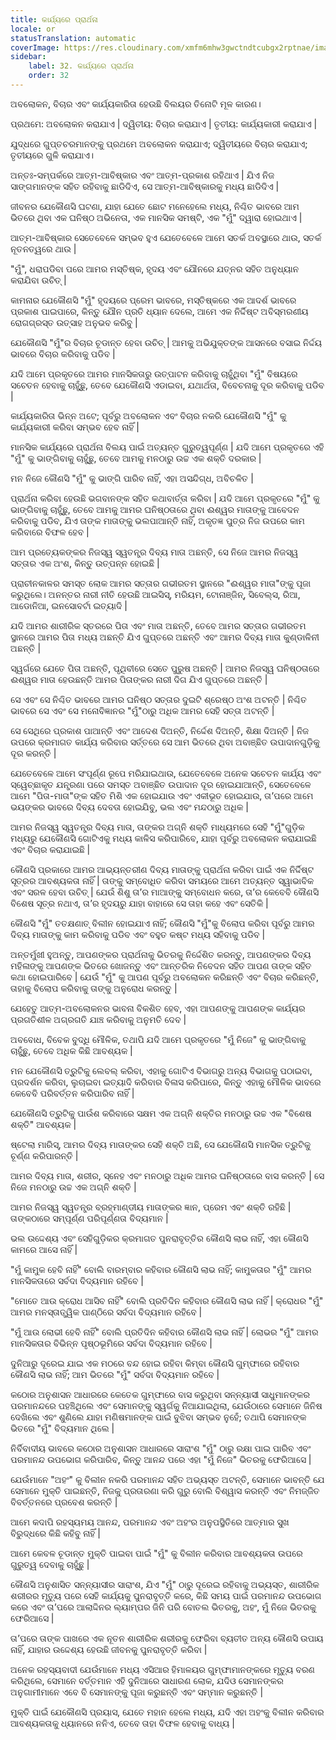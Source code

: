 ```yaml
---
title: କାର୍ଯ୍ୟରେ ପ୍ରାର୍ଥନା
locale: or
statusTranslation: automatic
coverImage: https://res.cloudinary.com/xmfm6mhw3gwctndtcubgx2rptnae/image/upload/v1740468922/small_cover_tratado_de_psicologia_revolucionaria_a4c0dca4e0.webp
sidebar:
    label: 32. କାର୍ଯ୍ୟରେ ପ୍ରାର୍ଥନା
    order: 32
---
```

ଅବଲୋକନ, ବିଚାର ଏବଂ କାର୍ଯ୍ୟକାରିତା ହେଉଛି ବିଲୟର ତିନୋଟି ମୂଳ କାରଣ।

ପ୍ରଥମେ: ଅବଲୋକନ କରାଯାଏ | ଦ୍ୱିତୀୟ: ବିଚାର କରାଯାଏ | ତୃତୀୟ: କାର୍ଯ୍ୟକାରୀ କରାଯାଏ |

ଯୁଦ୍ଧରେ ଗୁପ୍ତଚରମାନଙ୍କୁ ପ୍ରଥମେ ଅବଲୋକନ କରାଯାଏ; ଦ୍ୱିତୀୟରେ ବିଚାର କରାଯାଏ; ତୃତୀୟରେ ଗୁଳି କରାଯାଏ।

ଅନ୍ତଃ-ସମ୍ପର୍କରେ ଆତ୍ମ-ଆବିଷ୍କାର ଏବଂ ଆତ୍ମ-ପ୍ରକାଶ ରହିଥାଏ | ଯିଏ ନିଜ ସାଙ୍ଗମାନଙ୍କ ସହିତ ରହିବାକୁ ଛାଡିଦିଏ, ସେ ଆତ୍ମ-ଆବିଷ୍କାରକୁ ମଧ୍ୟ ଛାଡିଦିଏ |

ଜୀବନର ଯେକୌଣସି ଘଟଣା, ଯାହା ଯେତେ ଛୋଟ ମନେହେଲେ ମଧ୍ୟ, ନିଶ୍ଚିତ ଭାବରେ ଆମ ଭିତରେ ଥିବା ଏକ ଘନିଷ୍ଠ ଅଭିନେତା, ଏକ ମାନସିକ ସମଷ୍ଟି, ଏକ "ମୁଁ" ଦ୍ୱାରା ହୋଇଥାଏ |

ଆତ୍ମ-ଆବିଷ୍କାର ସେତେବେଳେ ସମ୍ଭବ ହୁଏ ଯେତେବେଳେ ଆମେ ସତର୍କ ଅବସ୍ଥାରେ ଥାଉ, ସତର୍କ ନୂତନତ୍ୱରେ ଥାଉ |

"ମୁଁ", ଧରାପଡିବା ପରେ ଆମର ମସ୍ତିଷ୍କ, ହୃଦୟ ଏବଂ ଯୌନରେ ଯତ୍ନର ସହିତ ଅନୁଧ୍ୟାନ କରାଯିବା ଉଚିତ୍ |

କାମନାର ଯେକୌଣସି "ମୁଁ" ହୃଦୟରେ ପ୍ରେମ ଭାବରେ, ମସ୍ତିଷ୍କରେ ଏକ ଆଦର୍ଶ ଭାବରେ ପ୍ରକାଶ ପାଇପାରେ, କିନ୍ତୁ ଯୌନ ପ୍ରତି ଧ୍ୟାନ ଦେଲେ, ଆମେ ଏକ ନିର୍ଦ୍ଦିଷ୍ଟ ଅବିସ୍ମରଣୀୟ ରୋଗଗ୍ରସ୍ତ ଉତ୍ସାହ ଅନୁଭବ କରିବୁ |

ଯେକୌଣସି "ମୁଁ"ର ବିଚାର ଚୂଡାନ୍ତ ହେବା ଉଚିତ୍ | ଆମକୁ ଅଭିଯୁକ୍ତଙ୍କ ଆସନରେ ବସାଇ ନିର୍ଦ୍ଦୟ ଭାବରେ ବିଚାର କରିବାକୁ ପଡିବ |

ଯଦି ଆମେ ପ୍ରକୃତରେ ଆମର ମାନସିକତାରୁ ଉତ୍ପାଟନ କରିବାକୁ ଚାହୁଁଥିବା "ମୁଁ" ବିଷୟରେ ସଚେତନ ହେବାକୁ ଚାହୁଁଛୁ, ତେବେ ଯେକୌଣସି ଏଡାଇବା, ଯଥାର୍ଥତା, ବିବେଚନାକୁ ଦୂର କରିବାକୁ ପଡିବ |

କାର୍ଯ୍ୟକାରିତା ଭିନ୍ନ ଅଟେ; ପୂର୍ବରୁ ଅବଲୋକନ ଏବଂ ବିଚାର ନକରି ଯେକୌଣସି "ମୁଁ" କୁ କାର୍ଯ୍ୟକାରୀ କରିବା ସମ୍ଭବ ହେବ ନାହିଁ |

ମାନସିକ କାର୍ଯ୍ୟରେ ପ୍ରାର୍ଥନା ବିଲୟ ପାଇଁ ଅତ୍ୟନ୍ତ ଗୁରୁତ୍ୱପୂର୍ଣ୍ଣ | ଯଦି ଆମେ ପ୍ରକୃତରେ ଏହି "ମୁଁ" କୁ ଭାଙ୍ଗିବାକୁ ଚାହୁଁଛୁ, ତେବେ ଆମକୁ ମନଠାରୁ ଉଚ୍ଚ ଏକ ଶକ୍ତି ଦରକାର |

ମନ ନିଜେ କୌଣସି "ମୁଁ" କୁ ଭାଙ୍ଗି ପାରିବ ନାହିଁ, ଏହା ଅସନ୍ଦିଗ୍ଧ, ଅବିଚଳିତ |

ପ୍ରାର୍ଥନା କରିବା ହେଉଛି ଭଗବାନଙ୍କ ସହିତ କଥାବାର୍ତ୍ତା କରିବା | ଯଦି ଆମେ ପ୍ରକୃତରେ "ମୁଁ" କୁ ଭାଙ୍ଗିବାକୁ ଚାହୁଁଛୁ, ତେବେ ଆମକୁ ଆମର ଘନିଷ୍ଠତାରେ ଥିବା ଈଶ୍ୱର ମାତାଙ୍କୁ ଆବେଦନ କରିବାକୁ ପଡିବ, ଯିଏ ତାଙ୍କ ମାତାଙ୍କୁ ଭଲପାଆନ୍ତି ନାହିଁ, ଅକୃତଜ୍ଞ ପୁତ୍ର ନିଜ ଉପରେ କାମ କରିବାରେ ବିଫଳ ହେବ |

ଆମ ପ୍ରତ୍ୟେକଙ୍କର ନିଜସ୍ୱ ସ୍ୱତନ୍ତ୍ର ଦିବ୍ୟ ମାତା ଅଛନ୍ତି, ସେ ନିଜେ ଆମର ନିଜସ୍ୱ ସତ୍ତାର ଏକ ଅଂଶ, କିନ୍ତୁ ଉତ୍ପନ୍ନ ହୋଇଛି |

ପ୍ରାଚୀନକାଳର ସମସ୍ତ ଲୋକ ଆମର ସତ୍ତାର ଗଭୀରତମ ସ୍ଥାନରେ "ଈଶ୍ୱର ମାତା"ଙ୍କୁ ପୂଜା କରୁଥିଲେ। ଅନନ୍ତର ନାରୀ ନୀତି ହେଉଛି ଆଇସିସ୍, ମରିୟମ, ଟୋନାଞ୍ଜିନ୍, ସିବେଲ୍ସ, ରିଆ, ଆଡୋନିଆ, ଇନସୋବର୍ଟା ଇତ୍ୟାଦି |

ଯଦି ଆମର ଶାରୀରିକ ସ୍ତରରେ ପିତା ଏବଂ ମାତା ଅଛନ୍ତି, ତେବେ ଆମର ସତ୍ତାର ଗଭୀରତମ ସ୍ଥାନରେ ଆମର ପିତା ମଧ୍ୟ ଅଛନ୍ତି ଯିଏ ଗୁପ୍ତରେ ଅଛନ୍ତି ଏବଂ ଆମର ଦିବ୍ୟ ମାତା କୁଣ୍ଡାଳିନୀ ଅଛନ୍ତି |

ସ୍ୱର୍ଗରେ ଯେତେ ପିତା ଅଛନ୍ତି, ପୃଥିବୀରେ ସେତେ ପୁରୁଷ ଅଛନ୍ତି | ଆମର ନିଜସ୍ୱ ଘନିଷ୍ଠତାରେ ଈଶ୍ୱର ମାତା ହେଉଛନ୍ତି ଆମର ପିତାଙ୍କର ନାରୀ ଦିଗ ଯିଏ ଗୁପ୍ତରେ ଅଛନ୍ତି |

ସେ ଏବଂ ସେ ନିଶ୍ଚିତ ଭାବରେ ଆମର ଘନିଷ୍ଠ ସତ୍ତାର ଦୁଇଟି ଶ୍ରେଷ୍ଠ ଅଂଶ ଅଟନ୍ତି | ନିଶ୍ଚିତ ଭାବରେ ସେ ଏବଂ ସେ ମନୋବିଜ୍ଞାନର "ମୁଁ"ଠାରୁ ଅଧିକ ଆମର ସେହି ସତ୍ତା ଅଟନ୍ତି |

ସେ ସେଥିରେ ପ୍ରକାଶ ପାଆନ୍ତି ଏବଂ ଆଦେଶ ଦିଅନ୍ତି, ନିର୍ଦ୍ଦେଶ ଦିଅନ୍ତି, ଶିକ୍ଷା ଦିଅନ୍ତି | ନିଜ ଉପରେ କ୍ରମାଗତ କାର୍ଯ୍ୟ କରିବାର ସର୍ତ୍ତରେ ସେ ଆମ ଭିତରେ ଥିବା ଅବାଞ୍ଛିତ ଉପାଦାନଗୁଡ଼ିକୁ ଦୂର କରନ୍ତି |

ଯେତେବେଳେ ଆମେ ସଂପୂର୍ଣ୍ଣ ରୂପେ ମରିଯାଇଥାଉ, ଯେତେବେଳେ ଅନେକ ସଚେତନ କାର୍ଯ୍ୟ ଏବଂ ସ୍ୱେଚ୍ଛାକୃତ ଯନ୍ତ୍ରଣା ପରେ ସମସ୍ତ ଅବାଞ୍ଛିତ ଉପାଦାନ ଦୂର ହୋଇଯାଆନ୍ତି, ସେତେବେଳେ ଆମେ "ପିତା-ମାତା"ଙ୍କ ସହିତ ମିଶି ଏକ ହୋଇଯାଉ ଏବଂ ଏକୀଭୂତ ହୋଇଯାଉ, ତା’ପରେ ଆମେ ଭୟଙ୍କର ଭାବରେ ଦିବ୍ୟ ଦେବତା ହୋଇଯିବୁ, ଭଲ ଏବଂ ମନ୍ଦଠାରୁ ଅଧିକ |

ଆମର ନିଜସ୍ୱ ସ୍ୱତନ୍ତ୍ର ଦିବ୍ୟ ମାତା, ତାଙ୍କର ଅଗ୍ନି ଶକ୍ତି ମାଧ୍ୟମରେ ସେହି "ମୁଁ"ଗୁଡ଼ିକ ମଧ୍ୟରୁ ଯେକୌଣସି ଗୋଟିଏକୁ ମଧ୍ୟ କାଳିସ କରିପାରିବେ, ଯାହା ପୂର୍ବରୁ ଅବଲୋକନ କରାଯାଇଛି ଏବଂ ବିଚାର କରାଯାଇଛି |

କୌଣସି ପ୍ରକାରେ ଆମର ଆଭ୍ୟନ୍ତରୀଣ ଦିବ୍ୟ ମାତାଙ୍କୁ ପ୍ରାର୍ଥନା କରିବା ପାଇଁ ଏକ ନିର୍ଦ୍ଦିଷ୍ଟ ସୂତ୍ରର ଆବଶ୍ୟକତା ନାହିଁ | ତାଙ୍କୁ ସମ୍ବୋଧିତ କରିବା ସମୟରେ ଆମେ ଅତ୍ୟନ୍ତ ସ୍ୱାଭାବିକ ଏବଂ ସରଳ ହେବା ଉଚିତ୍ | ଯେଉଁ ଶିଶୁ ତା’ର ମାଆଙ୍କୁ ସମ୍ବୋଧନ କରେ, ତା’ର କେବେବି କୌଣସି ବିଶେଷ ସୂତ୍ର ନଥାଏ, ତା’ର ହୃଦୟରୁ ଯାହା ବାହାରେ ସେ ତାହା କହେ ଏବଂ ସେତିକି |

କୌଣସି "ମୁଁ" ତତକ୍ଷଣାତ୍ ବିଲୀନ ହୋଇଯାଏ ନାହିଁ; କୌଣସି "ମୁଁ"କୁ ବିଲୋପ କରିବା ପୂର୍ବରୁ ଆମର ଦିବ୍ୟ ମାତାଙ୍କୁ କାମ କରିବାକୁ ପଡିବ ଏବଂ ବହୁତ କଷ୍ଟ ମଧ୍ୟ ସହିବାକୁ ପଡିବ |

ଅନ୍ତର୍ମୁଖୀ ହୁଅନ୍ତୁ, ଆପଣଙ୍କର ପ୍ରାର୍ଥନାକୁ ଭିତରକୁ ନିର୍ଦ୍ଦେଶିତ କରନ୍ତୁ, ଆପଣଙ୍କର ଦିବ୍ୟ ମହିଳାଙ୍କୁ ଆପଣଙ୍କ ଭିତରେ ଖୋଜନ୍ତୁ ଏବଂ ଆନ୍ତରିକ ନିବେଦନ ସହିତ ଆପଣ ତାଙ୍କ ସହିତ କଥା ହୋଇପାରିବେ | ଯେଉଁ "ମୁଁ" କୁ ଆପଣ ପୂର୍ବରୁ ଅବଲୋକନ କରିଛନ୍ତି ଏବଂ ବିଚାର କରିଛନ୍ତି, ତାହାକୁ ବିଲୋପ କରିବାକୁ ତାଙ୍କୁ ଅନୁରୋଧ କରନ୍ତୁ |

ଯେହେତୁ ଆତ୍ମ-ଅବଲୋକନର ଭାବନା ବିକଶିତ ହେବ, ଏହା ଆପଣଙ୍କୁ ଆପଣଙ୍କ କାର୍ଯ୍ୟର ପ୍ରଗତିଶୀଳ ଅଗ୍ରଗତି ଯାଞ୍ଚ କରିବାକୁ ଅନୁମତି ଦେବ |

ଅବବୋଧ, ବିବେକ ବୁଦ୍ଧି ମୌଳିକ, ତଥାପି ଯଦି ଆମେ ପ୍ରକୃତରେ "ମୁଁ ନିଜେ" କୁ ଭାଙ୍ଗିବାକୁ ଚାହୁଁଛୁ, ତେବେ ଅଧିକ କିଛି ଆବଶ୍ୟକ |

ମନ ଯେକୌଣସି ତ୍ରୁଟିକୁ ଲେବଲ୍ କରିବା, ଏହାକୁ ଗୋଟିଏ ବିଭାଗରୁ ଅନ୍ୟ ବିଭାଗକୁ ପଠାଇବା, ପ୍ରଦର୍ଶନ କରିବା, ଲୁଚାଇବା ଇତ୍ୟାଦି କରିବାର ବିଳାସ କରିପାରେ, କିନ୍ତୁ ଏହାକୁ ମୌଳିକ ଭାବରେ କେବେବି ପରିବର୍ତ୍ତନ କରିପାରିବ ନାହିଁ |

ଯେକୌଣସି ତ୍ରୁଟିକୁ ପାଉଁଶ କରିବାରେ ସକ୍ଷମ ଏକ ଅଗ୍ନି ଶକ୍ତିର ମନଠାରୁ ଉଚ୍ଚ ଏକ "ବିଶେଷ ଶକ୍ତି" ଆବଶ୍ୟକ |

ଷ୍ଟେଲା ମାରିସ୍, ଆମର ଦିବ୍ୟ ମାତାଙ୍କର ସେହି ଶକ୍ତି ଅଛି, ସେ ଯେକୌଣସି ମାନସିକ ତ୍ରୁଟିକୁ ଚୂର୍ଣ୍ଣ କରିପାରନ୍ତି |

ଆମର ଦିବ୍ୟ ମାତା, ଶରୀର, ସ୍ନେହ ଏବଂ ମନଠାରୁ ଅଧିକ ଆମର ଘନିଷ୍ଠତାରେ ବାସ କରନ୍ତି | ସେ ନିଜେ ମନଠାରୁ ଉଚ୍ଚ ଏକ ଅଗ୍ନି ଶକ୍ତି |

ଆମର ନିଜସ୍ୱ ସ୍ୱତନ୍ତ୍ର ବ୍ରହ୍ମାଣ୍ଡୀୟ ମାତାଙ୍କର ଜ୍ଞାନ, ପ୍ରେମ ଏବଂ ଶକ୍ତି ରହିଛି | ତାଙ୍କଠାରେ ସମ୍ପୂର୍ଣ୍ଣ ପରିପୂର୍ଣ୍ଣତା ବିଦ୍ୟମାନ |

ଭଲ ଉଦ୍ଦେଶ୍ୟ ଏବଂ ସେହିଗୁଡ଼ିକର କ୍ରମାଗତ ପୁନରାବୃତ୍ତିର କୌଣସି ଲାଭ ନାହିଁ, ଏହା କୌଣସି କାମରେ ଆସେ ନାହିଁ |

"ମୁଁ କାମୁକ ହେବି ନାହିଁ" ବୋଲି ବାରମ୍ବାର କହିବାର କୌଣସି ଲାଭ ନାହିଁ; କାମୁକତାର "ମୁଁ" ଆମର ମାନସିକତାରେ ସର୍ବଦା ବିଦ୍ୟମାନ ରହିବେ |

"ମୋତେ ଆଉ କ୍ରୋଧ ଆସିବ ନାହିଁ" ବୋଲି ପ୍ରତିଦିନ କହିବାର କୌଣସି ଲାଭ ନାହିଁ | କ୍ରୋଧର "ମୁଁ" ଆମର ମନସ୍ତାତ୍ତ୍ୱିକ ପାଣ୍ଠିରେ ସର୍ବଦା ବିଦ୍ୟମାନ ରହିବେ |

"ମୁଁ ଆଉ ଲୋଭୀ ହେବି ନାହିଁ" ବୋଲି ପ୍ରତିଦିନ କହିବାର କୌଣସି ଲାଭ ନାହିଁ | ଲୋଭର "ମୁଁ" ଆମର ମାନସିକତାର ବିଭିନ୍ନ ପୃଷ୍ଠଭୂମିରେ ସର୍ବଦା ବିଦ୍ୟମାନ ରହିବେ |

ଦୁନିଆରୁ ଦୂରେଇ ଯାଇ ଏକ ମଠରେ ବନ୍ଦ ହୋଇ ରହିବା କିମ୍ବା କୌଣସି ଗୁମ୍ଫାରେ ରହିବାର କୌଣସି ଲାଭ ନାହିଁ; ଆମ ଭିତରେ "ମୁଁ" ସର୍ବଦା ବିଦ୍ୟମାନ ରହିବେ |

କଠୋର ଅନୁଶାସନ ଆଧାରରେ କେତେକ ଗୁମ୍ଫାରେ ବାସ କରୁଥିବା ସନ୍ନ୍ୟାସୀ ସାଧୁମାନଙ୍କର ପରମାନନ୍ଦରେ ପହଞ୍ଚିଥିଲେ ଏବଂ ସେମାନଙ୍କୁ ସ୍ୱର୍ଗକୁ ନିଆଯାଇଥିଲା, ଯେଉଁଠାରେ ସେମାନେ ଜିନିଷ ଦେଖିଲେ ଏବଂ ଶୁଣିଲେ ଯାହା ମଣିଷମାନଙ୍କ ପାଇଁ ବୁଝିବା ସମ୍ଭବ ନୁହେଁ; ତଥାପି ସେମାନଙ୍କ ଭିତରେ "ମୁଁ" ବିଦ୍ୟମାନ ଥିଲେ |

ନିର୍ବିବାଦୀୟ ଭାବରେ କଠୋର ଅନୁଶାସନ ଆଧାରରେ ସାରାଂଶ "ମୁଁ" ଠାରୁ ରକ୍ଷା ପାଇ ପାରିବ ଏବଂ ପରମାନନ୍ଦ ଉପଭୋଗ କରିପାରିବ, କିନ୍ତୁ ଆନନ୍ଦ ପରେ ଏହା "ମୁଁ ନିଜେ" ଭିତରକୁ ଫେରିଆସେ |

ଯେଉଁମାନେ "ଅହଂ" କୁ ବିଲୀନ ନକରି ପରମାନନ୍ଦ ସହିତ ଅଭ୍ୟସ୍ତ ଅଟନ୍ତି, ସେମାନେ ଭାବନ୍ତି ଯେ ସେମାନେ ମୁକ୍ତି ପାଇଛନ୍ତି, ନିଜକୁ ପ୍ରତାରଣା କରି ଗୁରୁ ବୋଲି ବିଶ୍ୱାସ କରନ୍ତି ଏବଂ ନିମଜ୍ଜିତ ବିବର୍ତ୍ତନରେ ପ୍ରବେଶ କରନ୍ତି |

ଆମେ କଦାପି ରହସ୍ୟମୟ ଆନନ୍ଦ, ପରମାନନ୍ଦ ଏବଂ ଅହଂର ଅନୁପସ୍ଥିତିରେ ଆତ୍ମାର ସୁଖ ବିରୁଦ୍ଧରେ କିଛି କହିବୁ ନାହିଁ |

ଆମେ କେବଳ ଚୂଡାନ୍ତ ମୁକ୍ତି ପାଇବା ପାଇଁ "ମୁଁ" କୁ ବିଲୀନ କରିବାର ଆବଶ୍ୟକତା ଉପରେ ଗୁରୁତ୍ୱ ଦେବାକୁ ଚାହୁଁଛୁ |

କୌଣସି ଅନୁଶାସିତ ସନ୍ନ୍ୟାସୀର ସାରାଂଶ, ଯିଏ "ମୁଁ" ଠାରୁ ଦୂରେଇ ରହିବାକୁ ଅଭ୍ୟସ୍ତ, ଶାରୀରିକ ଶରୀରର ମୃତ୍ୟୁ ପରେ ସେହି କାର୍ଯ୍ୟକୁ ପୁନରାବୃତ୍ତି କରେ, କିଛି ସମୟ ପାଇଁ ପରମାନନ୍ଦ ଉପଭୋଗ କରେ ଏବଂ ତା’ପରେ ଆଲାଦ୍ଦିନର ଲ୍ୟାମ୍ପର ଜିନି ପରି ବୋତଲ ଭିତରକୁ, ଅହଂ, ମୁଁ ନିଜେ ଭିତରକୁ ଫେରିଆସେ |

ତା’ପରେ ତାଙ୍କ ପାଖରେ ଏକ ନୂତନ ଶାରୀରିକ ଶରୀରକୁ ଫେରିବା ବ୍ୟତୀତ ଅନ୍ୟ କୌଣସି ଉପାୟ ନାହିଁ, ଯାହାର ଉଦ୍ଦେଶ୍ୟ ହେଉଛି ଜୀବନକୁ ପୁନରାବୃତ୍ତି କରିବା |

ଅନେକ ରହସ୍ୟବାଦୀ ଯେଉଁମାନେ ମଧ୍ୟ ଏସିଆର ହିମାଳୟର ଗୁମ୍ଫାମାନଙ୍କରେ ମୃତ୍ୟୁ ବରଣ କରିଥିଲେ, ସେମାନେ ବର୍ତ୍ତମାନ ଏହି ଦୁନିଆରେ ସାଧାରଣ ଲୋକ, ଯଦିଓ ସେମାନଙ୍କର ଅନୁଗାମୀମାନେ ଏବେ ବି ସେମାନଙ୍କୁ ପୂଜା କରୁଛନ୍ତି ଏବଂ ସମ୍ମାନ କରୁଛନ୍ତି |

ମୁକ୍ତି ପାଇଁ ଯେକୌଣସି ପ୍ରୟାସ, ଯେତେ ମହାନ ହେଲେ ମଧ୍ୟ, ଯଦି ଏହା ଅହଂକୁ ବିଲୀନ କରିବାର ଆବଶ୍ୟକତାକୁ ଧ୍ୟାନରେ ନନିଏ, ତେବେ ତାହା ବିଫଳ ହେବାକୁ ବାଧ୍ୟ |
